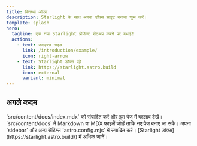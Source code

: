 ```yaml
---
title: स्निग्धा ओएस
description: Starlight के साथ अपना डॉक्स साइट बनाना शुरू करें।
template: splash
hero:
  tagline: एक नया Starlight प्रोजेक्ट सेटअप करने पर बधाई!
  actions:
    - text: उदाहरण गाइड
      link: /introduction/example/
      icon: right-arrow
    - text: Starlight डॉक्स पढ़ें
      link: https://starlight.astro.build
      icon: external
      variant: minimal
---
```



## अगले कदम

<CardGrid stagger>
	<Card title="सामग्री अपडेट करें" icon="pencil">
		`src/content/docs/index.mdx` को संपादित करें और इस पेज में बदलाव देखें।
	</Card>
	<Card title="नई सामग्री जोड़ें" icon="add-document">
		`src/content/docs` में Markdown या MDX फाइलें जोड़ें ताकि नए पेज बनाए जा सकें।
	</Card>
	<Card title="अपनी साइट कॉन्फ़िगर करें" icon="setting">
		अपना `sidebar` और अन्य सेटिंग्स `astro.config.mjs` में संपादित करें।
	</Card>
	<Card title="डॉक्स पढ़ें" icon="open-book">
		[Starlight डॉक्स](https://starlight.astro.build/) में अधिक जानें।
	</Card>
</CardGrid>
